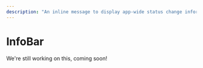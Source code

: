---
description: "An inline message to display app-wide status change information."
---

# InfoBar

We're still working on this, coming soon!

